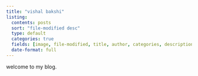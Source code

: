 ```yaml
---
title: "vishal bakshi"
listing:
  contents: posts
  sort: "file-modified desc"
  type: default
  categories: true
  fields: [image, file-modified, title, author, categories, description]
  date-format: full
---
```


welcome to my blog.
